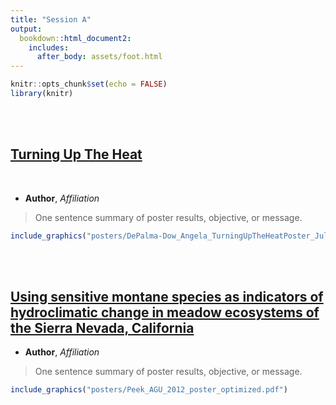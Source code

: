 ```yaml
---
title: "Session A"
output: 
  bookdown::html_document2:
    includes:
      after_body: assets/foot.html
---
```


```r
knitr::opts_chunk$set(echo = FALSE)
library(knitr)

```

<br>
<br>

<div class = "row">
  
## [Turning Up The Heat](posters/DePalma-Dow_Angela_TurningUpTheHeatPoster_July2020.pdf)

<br>

 - **Author**, *Affiliation*
 
 > One sentence summary of poster results, objective, or message.

```r

include_graphics("posters/DePalma-Dow_Angela_TurningUpTheHeatPoster_July2020.pdf")

```

</div>

<br><br>

<div class = "row">

## [Using sensitive montane species as indicators of hydroclimatic change in meadow ecosystems of the Sierra Nevada, California](posters/Peek_AGU_2012_poster_optimized.pdf)

 - **Author**, *Affiliation*
 
 > One sentence summary of poster results, objective, or message.

```r

include_graphics("posters/Peek_AGU_2012_poster_optimized.pdf")

```

</div>
